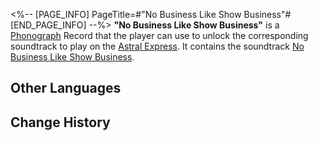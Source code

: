 <%-- [PAGE_INFO]
PageTitle=#"No Business Like Show Business"#
[END_PAGE_INFO] --%>
{{Item Infobox
|id          = 210336
|image       = Item No Business Like Show Business.png{{subst:void|<!--$UPLOAD:<<SpriteOutput/ItemFigures/210001.png>-<Item No Business Like Show Business.png>-<Item Icons>>-->}}
|type        = Disk
|invCategory = Valuables
|rarity      = 3
|effect      = 
|description = A record that can be played on the Express' phonograph. It might be a chance acquisition or a gift from someone else. All sorts of memories surge up when the music plays &mdash; the smiles, encounters, touches, and the excitement of battle. Maybe that is why people still collect records even as society rapidly advances.<br />The current record contains the track "No Business Like Show Business."
}}
{{Description|''When you get what you wish for, you will no longer want to keep everything you already have.''}}
'''"No Business Like Show Business"''' is a [[Phonograph]] Record that the player can use to unlock the corresponding soundtrack to play on the [[Astral Express]]. It contains the soundtrack [[No Business Like Show Business]].

==Other Languages==
{{Other Languages
|en   = "No Business Like Show Business"
|zhs  = 《娱乐至上》
|zht  = 《娛樂至上》
|ja   = 『娯楽至上』
|ko   = ≪쇼처럼 즐거운 인생은 없다≫
|es   = Luces de candilejas
|fr   = «&nbsp;No Business Like Show Business&nbsp;»
|ru   = No Business Like Show Business
|th   = "No Business Like Show Business"
|vi   = "Vui Vẻ Tột Cùng"
|de   = „Rhythmus im Blut“
|id   = "No Business Like Show Business"
|pt   = "No Business Like Show Business"
}}

==Change History==
{{Change History|2.2}}